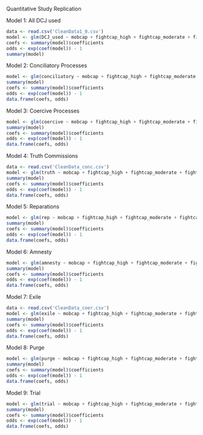 Quantitative Study Replication

Model 1: All DCJ used
```{r}
data <- read.csv('CleanData1_0.csv')
model <- glm(DCJ_used ~ mobcap + fightcap_high + fightcap_moderate + fightcap_low + intens + polity + is_leftist_group + incomp + terrcont+ year_of_conflict + cold_war, family = binomial(link = "logit"), data = data)
coefs <- summary(model)$coefficients
odds <- exp(coef(model)) - 1
summary(model)

```

Model 2: Conciliatory Processes
```{r}
model <- glm(conciliatory ~ mobcap + fightcap_high + fightcap_moderate + fightcap_low + intens + polity + is_leftist_group + incomp + terrcont+ year_of_conflict + cold_war, family = binomial(link = "logit"), data = data)
summary(model)
coefs <- summary(model)$coefficients
odds <- exp(coef(model)) - 1
data.frame(coefs, odds)
```

Model 3: Coercive Processes
```{r}
model <- glm(coercive ~ mobcap + fightcap_high + fightcap_moderate + fightcap_low + intens + polity + is_leftist_group + incomp + terrcont+ year_of_conflict + cold_war, family = binomial(link = "logit"), data = data)
summary(model)
coefs <- summary(model)$coefficients
odds <- exp(coef(model)) - 1
data.frame(coefs, odds)
```


Model 4: Truth Commissions
```{r}
data <- read.csv('CleanData_conc.csv')
model <- glm(truth ~ mobcap + fightcap_high + fightcap_moderate + fightcap_low + intens + polity + is_leftist_group + incomp + terrcont+ year_of_conflict + cold_war, family = binomial(link = "logit"), data = data)
summary(model)
coefs <- summary(model)$coefficients
odds <- exp(coef(model)) - 1
data.frame(coefs, odds)
```


Model 5: Reparations
```{r}
model <- glm(rep ~ mobcap + fightcap_high + fightcap_moderate + fightcap_low + intens + polity + is_leftist_group + incomp + terrcont+ year_of_conflict + cold_war, family = binomial(link = "logit"), data = data)
summary(model)
coefs <- summary(model)$coefficients
odds <- exp(coef(model)) - 1
data.frame(coefs, odds)
```

Model 6: Amnesty
```{r}
model <- glm(amnesty ~ mobcap + fightcap_high + fightcap_moderate + fightcap_low + intens + polity + is_leftist_group + incomp + terrcont+ year_of_conflict + cold_war, family = binomial(link = "logit"), data = data)
summary(model)
coefs <- summary(model)$coefficients
odds <- exp(coef(model)) - 1
data.frame(coefs, odds)
```

Model 7: Exile
```{r}
data <- read.csv('CleanData_coer.csv')
model <- glm(exile ~ mobcap + fightcap_high + fightcap_moderate + fightcap_low + intens + polity + is_leftist_group + incomp + terrcont+ year_of_conflict + cold_war, family = binomial(link = "logit"), data = data)
summary(model)
coefs <- summary(model)$coefficients
odds <- exp(coef(model)) - 1
data.frame(coefs, odds)
```

Model 8: Purge
```{r}
model <- glm(purge ~ mobcap + fightcap_high + fightcap_moderate + fightcap_low + intens + polity + is_leftist_group + incomp + terrcont+ year_of_conflict + cold_war, family = binomial(link = "logit"), data = data)
summary(model)
coefs <- summary(model)$coefficients
odds <- exp(coef(model)) - 1
data.frame(coefs, odds)
```


Model 9: Trial
```{r}
model <- glm(trial ~ mobcap + fightcap_high + fightcap_moderate + fightcap_low + intens + polity + is_leftist_group + incomp + terrcont+ year_of_conflict + cold_war, family = binomial(link = "logit"), data = data)
summary(model)
coefs <- summary(model)$coefficients
odds <- exp(coef(model)) - 1
data.frame(coefs, odds)
```
